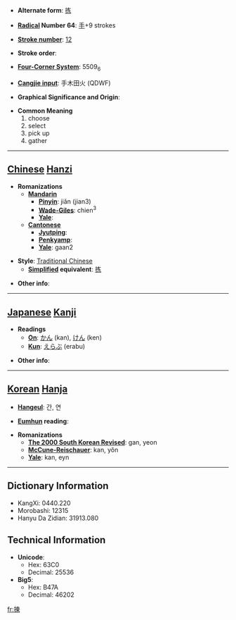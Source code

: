* '''Alternate form''': [[拣]]

* '''[[Wiktionary:Chinese radical index| Radical]] Number 64''': [[Wiktionary:Chinese radical index 手|手]]+9 strokes

* '''[[Wiktionary:Chinese total strokes index|Stroke number]]''': [[Wiktionary:Chinese total strokes index 12|12]]

* '''Stroke order''': 

* '''[[Wiktionary:Chinese four corner index|Four-Corner System]]''': 5509<sub>6</sub>

* '''[[Wiktionary:Chinese Cangjie index|Cangjie input]]''': 手木田火 (QDWF)

* '''Graphical Significance and Origin''': 

* '''Common Meaning'''
*#choose
*# select
*# pick up
*# gather


----

== [[Chinese]] [[Hanzi]] ==

* '''Romanizations'''
** '''[[Mandarin]]'''
*** '''[[Pinyin]]''': jiǎn (jian3)
*** '''[[Wade-Giles]]''': chien<sup>3</sup>
*** '''[[Yale]]''': 
** '''[[Cantonese]]'''
*** '''[[Jyutping]]''':
*** '''[[Penkyamp]]''': 
*** '''[[Yale]]''': gaan2

* '''Style''': [[Traditional Chinese]] 
** '''[[Simplified Chinese|Simplified]] equivalent''': [[拣]]

* '''Other info''': 

----

== [[Japanese]] [[Kanji]] ==

* '''Readings'''
** '''[[On]]''': [[かん]] (kan), [[けん]] (ken)
** '''[[Kun]]''': [[えらぶ]] (erabu)

* '''Other info''':  

----

== [[Korean]] [[Hanja]] ==

* '''[[Hangeul]]''': 간, 연

* '''[[Eumhun]] reading''': 

* '''Romanizations'''
** '''[[The 2000 South Korean Revised Romanization|The 2000 South Korean Revised]]''': gan, yeon
** '''[[McCune-Reischauer]]''': kan, yŏn
** '''[[Yale]]''': kan, eyn

----

== Dictionary Information ==

* KangXi: 0440.220
* Morobashi: 12315
* Hanyu Da Zidian: 31913.080

== Technical Information ==

* '''Unicode''':
** Hex: 63C0
** Decimal: 25536
* '''Big5''':
** Hex: B47A
** Decimal: 46202

[[fr:揀]]